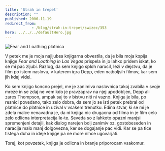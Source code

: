 ```yaml
---
title: 'Strah in trepet'
description: ""
published: 2006-11-19
redirect_from: 
            - /blog/strah-in-trepet/swizec/353
hero: ../../../defaultHero.jpg
---
```

![Fear and Loathing platnica](/includes/editor_upload/Image/kscan_0001.png "Fear and Loathing platnica")

V petek me je moja najljubsa knjigarna obvestila, da je bila moja kopija knjige _Fear and Loathing in Las Vegas_ prispela in jo lahko pridem iskat, ko se mi pac zljubi. Razlog, da sem knjigo sploh narocil, lezi v dejstvu, da je film po istem naslovu, v katerem igra Depp, eden najboljsih filmov, kar sem jih kdaj videl.

Ko sem knjigo koncno prejel, me je zanimiva naslovnica takoj zvabila v svoje mreze in se zdaj ne vem kdo je pravzaprav na njej upodobljen, Depp ali zares Thompson, ampak saj to v bistvu niti ni vazno. Knjiga je bila, po resnici povedano, tako zelo dobra, da sem jo se isti petek prebral od platnice do platnice in uzival v vsakem trenutku. Edina stvar, ki se mi je zdela malce nenavadna je, da ni knjiga nic drugacna od filma in je film celo zelo odlicna interpretacija le-te. Seveda so z lahkoto opazni manjsi spremenjeni detajli, kak dialog narejen bolj zanimiv oz. gostobeseden in naracija malo manj dolgovezna, ker se dogajanje pac vidi. Kar se pa tice tistega duha in ideje knjige pa ne more nihce ugovarjati.

Torej, kot povzetek, knjiga je odlicna in branje priporocam vsakomur.